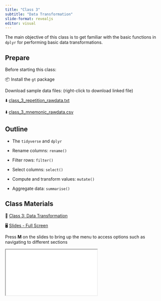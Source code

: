 ```yaml
---
title: "Class 3"
subtitle: "Data Transformation"
slide-format: revealjs
editor: visual
---
```


The main objective of this class is to get familiar with the basic functions in `dplyr` for performing basic data transformations.

## Prepare

Before starting this class:

📦 Install the `gt` package

Download sample data files: (right-click to download linked file)

⬇️ <a href="/data/class_3_repetition_rawdata.txt" download="class_3_repetition_rawdata.txt">class_3_repetition_rawdata.txt</a>

⬇️ <a href="/data/class_3_mnemonic_rawdata.csv" download="class_3_mnemonic_rawdata.csv">class_3_mnemonic_rawdata.csv</a>

## Outline

-   The `tidyverse` and `dplyr`

-   Rename columns: `rename()`

-   Filter rows: `filter()`

-   Select columns: `select()`

-   Compute and transform values: `mutate()`

-   Aggregate data: `summarise()`

## Class Materials

📘 [Class 3: Data Transformation](/lectures/lectures-class-3.html)

🖥️ [Slides - Full Screen](/slides/slides-class-3.html){target="_blank"}

Press **M** on the slides to bring up the menu to access options such as navigating to different sections

<div>

```{=html}
<iframe class="slide-deck" src="/slides/slides-class-3.html"></iframe>
```

</div>
